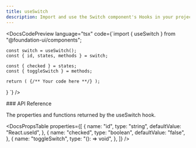 ```yaml
---
title: useSwitch
description: Import and use the Switch component's Hooks in your project.
---
```


<DocsCodePreview
  language="tsx"
  code={`import { useSwitch } from "@foundation-ui/components";

    const switch = useSwitch();
    const { id, states, methods } = switch;

    const { checked } = states;
    const { toggleSwitch } = methods;

    return ( {/** Your code here **/} );

}
`} />

<DocsSection className="m-y-large-10">
### API Reference

<DocsTextBlock>
  <p>The properties and functions returned by the useSwitch hook.</p>
</DocsTextBlock>

</DocsSection>

<DocsPropsTable
  properties={[
    {
      name: "id",
      type: "string",
      defaultValue: "React.useId",
    },
    {
      name: "checked",
      type: "boolean",
      defaultValue: "false",
    },
    {
      name: "toggleSwitch",
      type: "(): => void",
    },
  ]}
/>

<DocsFooter
  prev="/docs/components-hooks/use-sheet"
  next="/docs/components-hooks/use-tabs"
/>
